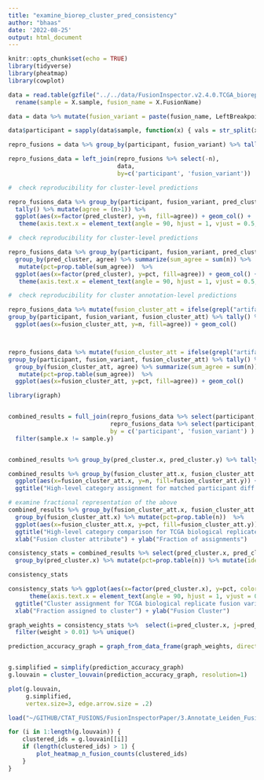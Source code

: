 ```yaml
---
title: "examine_biorep_cluster_pred_consistency"
author: "bhaas"
date: '2022-08-25'
output: html_document
---
```


```r
knitr::opts_chunk$set(echo = TRUE)
library(tidyverse)
library(pheatmap)
library(cowplot)
```


```r

data = read.table(gzfile("../../data/FusionInspector.v2.4.0.TCGA_bioreps.tsv.gz"), header=T, sep="\t", stringsAsFactors = F, com='') %>%
  rename(sample = X.sample, fusion_name = X.FusionName)


```

```r

data = data %>% mutate(fusion_variant = paste(fusion_name, LeftBreakpoint, RightBreakpoint))

```


```r


data$participant = sapply(data$sample, function(x) { vals = str_split(x, "-")[[1]]; paste(vals[c(1,2,3)], collapse ="-") })

```



```r

repro_fusions = data %>% group_by(participant, fusion_variant) %>% tally() %>% filter(n>2)

repro_fusions_data = left_join(repro_fusions %>% select(-n),
                               data,
                               by=c('participant', 'fusion_variant'))

```



```r

#  check reproducibility for cluster-level predictions

repro_fusions_data %>% group_by(participant, fusion_variant, pred_cluster) %>% 
  tally() %>% mutate(agree = (n>1)) %>%
  ggplot(aes(x=factor(pred_cluster), y=n, fill=agree)) + geom_col() +
   theme(axis.text.x = element_text(angle = 90, hjust = 1, vjust = 0.5, size=rel(1) ))


```



```r

#  check reproducibility for cluster-level predictions

repro_fusions_data %>% group_by(participant, fusion_variant, pred_cluster) %>% tally() %>% mutate(agree = (n>1)) %>%
  group_by(pred_cluster, agree) %>% summarize(sum_agree = sum(n)) %>%
   mutate(pct=prop.table(sum_agree))  %>%
  ggplot(aes(x=factor(pred_cluster), y=pct, fill=agree)) + geom_col() +
   theme(axis.text.x = element_text(angle = 90, hjust = 1, vjust = 0.5, size=rel(1) ))


```


```r

#  check reproducibility for cluster annotation-level predictions

repro_fusions_data %>% mutate(fusion_cluster_att = ifelse(grepl("artifact", fusion_cluster_att), "artifact", fusion_cluster_att) ) %>%
group_by(participant, fusion_variant, fusion_cluster_att) %>% tally() %>% mutate(agree = (n>1)) %>%
  ggplot(aes(x=fusion_cluster_att, y=n, fill=agree)) + geom_col()



repro_fusions_data %>% mutate(fusion_cluster_att = ifelse(grepl("artifact", fusion_cluster_att), "artifact", fusion_cluster_att) ) %>%
group_by(participant, fusion_variant, fusion_cluster_att) %>% tally() %>% mutate(agree = (n>1)) %>%
  group_by(fusion_cluster_att, agree) %>% summarize(sum_agree = sum(n)) %>%
   mutate(pct=prop.table(sum_agree))  %>%
  ggplot(aes(x=fusion_cluster_att, y=pct, fill=agree)) + geom_col()


```



```r

library(igraph)


combined_results = full_join(repro_fusions_data %>% select(participant, sample, fusion_variant, pred_cluster, fusion_cluster_att),
                             repro_fusions_data %>% select(participant, sample, fusion_variant, pred_cluster, fusion_cluster_att),
                             by = c('participant', 'fusion_variant') ) %>%
  filter(sample.x != sample.y)


combined_results %>% group_by(pred_cluster.x, pred_cluster.y) %>% tally() 


```


```r

combined_results %>% group_by(fusion_cluster_att.x, fusion_cluster_att.y) %>% tally() %>%
  ggplot(aes(x=fusion_cluster_att.x, y=n, fill=fusion_cluster_att.y)) + geom_col() + theme(axis.text.x = element_text(angle = 90, hjust = 1)) + 
  ggtitle("High-level category assignment for matched participant diff sample fusions")


```



```r

# examine fractional representation of the above
combined_results %>% group_by(fusion_cluster_att.x, fusion_cluster_att.y) %>%  tally() %>%
  group_by(fusion_cluster_att.x) %>% mutate(pct=prop.table(n))  %>%
  ggplot(aes(x=fusion_cluster_att.x, y=pct, fill=fusion_cluster_att.y)) + geom_col() + theme(axis.text.x = element_text(angle = 90, hjust = 1)) +
  ggtitle("High-level category comparison for TCGA biological replicates.") +
  xlab("Fusion cluster attribute") + ylab("Fraction of assignments")

```


```r


consistency_stats = combined_results %>% select(pred_cluster.x, pred_cluster.y) %>% group_by(pred_cluster.x, pred_cluster.y) %>% tally() %>%
  group_by(pred_cluster.x) %>% mutate(pct=prop.table(n)) %>% mutate(ident_cluster = (pred_cluster.x==pred_cluster.y))

consistency_stats

```



```r


consistency_stats %>% ggplot(aes(x=factor(pred_cluster.x), y=pct, color=ident_cluster)) + geom_col() + 
      theme(axis.text.x = element_text(angle = 90, hjust = 1, vjust = 0.5, size=rel(1) )) + 
  ggtitle("Cluster assignment for TCGA biological replicate fusion variants") +
  xlab("Fraction assigned to cluster") + ylab("Fusion Cluster")

```




```r


graph_weights = consistency_stats %>%  select(i=pred_cluster.x, j=pred_cluster.y, weight=pct)  %>% 
  filter(weight > 0.01) %>% unique()

prediction_accuracy_graph = graph_from_data_frame(graph_weights, directed=FALSE)


g.simplified = simplify(prediction_accuracy_graph)
g.louvain = cluster_louvain(prediction_accuracy_graph, resolution=1)

plot(g.louvain, 
     g.simplified, 
     vertex.size=3, edge.arrow.size = .2)


```


```r

load("~/GITHUB/CTAT_FUSIONS/FusionInspectorPaper/3.Annotate_Leiden_Fusion_Clusters/3.2.EvaluateClusterPredictionAccuracy/share_data.Rdata")

for (i in 1:length(g.louvain)) {
    clustered_ids = g.louvain[[i]]
    if (length(clustered_ids) > 1) {
        plot_heatmap_n_fusion_counts(clustered_ids)
    }
}

```









